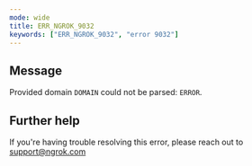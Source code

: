 ```yaml
---
mode: wide
title: ERR_NGROK_9032
keywords: ["ERR_NGROK_9032", "error 9032"]
---
```


## Message

Provided domain `DOMAIN` could not be parsed: `ERROR`.

## Further help

If you're having trouble resolving this error, please reach out to [support@ngrok.com](mailto:support@ngrok.com?subject=Help%20with%20ERR_NGROK_9032)
